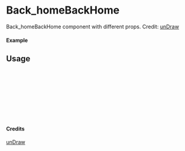 
<Meta of={Back_homeBackHome} title="unDraw/Back_homeBackHome" />

# Back_homeBackHome

Back_homeBackHome component with different props.
Credit: [unDraw](https://undraw.co/illustrations)

#### Example

<Canvas of={Back_homeBackHome.Primary} />

## Usage

```ts
import { Back_homeBackHome } from "yadl-ui";

const Example = () => {
  return (
      <Back_homeBackHome />
  );
};

export default Example;
```

#### Credits
[unDraw](https://undraw.co/illustrations)
